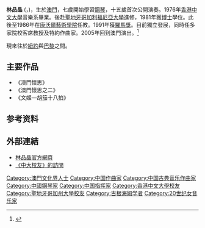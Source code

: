 '''林品晶''' ('''{{lang|en|Bun-Ching Lam}}'''，{{bd|1954年}})，生於[[澳門|澳門]]，七歲開始學習[[鋼琴|鋼琴]]，十五歲首次公開演奏。1976年[[香港中文大學|香港中文大學]]音樂系畢業。後赴[[聖地牙哥加利福尼亞大學|聖地牙哥加利福尼亞大學]]進修，1981年獲[[博士|博士]]學位。此後至1986年在[[康沃爾藝術學院|康沃爾藝術學院]]任教。1991年獲[[羅馬獎|羅馬獎]]。目前獨立發展，同時任多家院校客席教授及特約作曲家。2005年回到澳門演出。<ref>{{Cite web|url=http://spiox.edu.mo/events/bishishiyinyuanwushiwuzhouniandianxiliehuozhuming/|title=林品晶談音樂(2)《我的音樂世界》|date=|publisher=聖庇護十世音樂學院|author=|language=}}</ref>

現來往於[[紐約|紐約]]與[[巴黎|巴黎]]之間。

== 主要作品 ==
* 《澳門懷思》
* 《澳門懷思之二》
* 《文姬—胡笳十八拍》

== 参考资料==
{{reflist}}

== 外部連結 ==
* [http://www.bunchinglam.com/ 林品晶官方網頁] {{Wayback|url=http://www.bunchinglam.com/ |date=20210213221814 }}
* [http://www.alumni.cuhk.edu.hk/magazine/200606/htm/p04-05.htm 《中大校友》的訪問] {{Wayback|url=http://www.alumni.cuhk.edu.hk/magazine/200606/htm/p04-05.htm |date=20160305032040 }}

{{Authority control}}
{{DEFAULTSORT:L}}
[[Category:澳門文化界人士|Category:澳門文化界人士]]
[[Category:中国作曲家|Category:中国作曲家]]
[[Category:中国古典音乐作曲家|Category:中国古典音乐作曲家]]
[[Category:中國鋼琴家|Category:中國鋼琴家]]
[[Category:中国指挥家|Category:中国指挥家]]
[[Category:香港中文大學校友|Category:香港中文大學校友]]
[[Category:聖地牙哥加州大學校友|Category:聖地牙哥加州大學校友]]
[[Category:古根海姆学者|Category:古根海姆学者]]
[[Category:20世纪女音乐家|Category:20世纪女音乐家]]